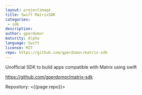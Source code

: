 ```yaml
---
layout: projectimage
title: Swift MatrixSDK
categories: 
 - sdk
description: 
author: gperdomor
maturity: Alpha
language: Swift
license: MIT
repo: https://github.com/gperdomor/matrix-sdk
---
```


Unofficial SDK to build apps compatible with Matrix using swift

https://github.com/gperdomor/matrix-sdk

Repository: <{{page.repo}}>

